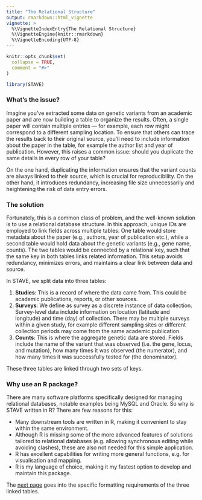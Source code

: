 ```yaml
---
title: "The Relational Structure"
output: rmarkdown::html_vignette
vignette: >
  %\VignetteIndexEntry{The Relational Structure}
  %\VignetteEngine{knitr::rmarkdown}
  %\VignetteEncoding{UTF-8}
---
```


```r
knitr::opts_chunk$set(
  collapse = TRUE,
  comment = "#>"
)
```

```r
library(STAVE)
```

### What's the issue?

Imagine you’ve extracted some data on genetic variants from an academic paper and are now building a table to organize the results. Often, a single paper will contain multiple entries — for example, each row might correspond to a different sampling location. To ensure that others can trace the results back to their original source, you’ll need to include information about the paper in the table, for example the author list and year of publication. However, this raises a common issue: should you duplicate the same details in every row of your table?

On the one hand, duplicating the information ensures that the variant counts are always linked to their source, which is crucial for reproducibility. On the other hand, it introduces redundancy, increasing file size unnecessarily and heightening the risk of data entry errors.

### The solution

Fortunately, this is a common class of problem, and the well-known solution is to use a relational database structure. In this approach, unique IDs are employed to link fields across multiple tables. One table would store metadata about the paper (e.g., authors, year of publication etc.), while a second table would hold data about the genetic variants (e.g., gene name, counts). The two tables would be connected by a relational key, such that the same key in both tables links related information. This setup avoids redundancy, minimizes errors, and maintains a clear link between data and source.

In STAVE, we split data into three tables:

1. **Studies**: This is a record of where the data came from. This could be
academic publications, reports, or other sources.
2. **Surveys**: We define as survey as a discrete instance of data
collection. Survey-level data include information on location (latitude and
longitude) and time (day) of collection. There may be multiple surveys within a
given study, for example different sampling sites or different collection
periods may come from the same academic publication.
3. **Counts**: This is where the aggregate genetic data are stored. Fields include
the name of the variant that was observed (i.e. the gene, locus, and mutation),
how many times it was observed (the numerator), and how many times it was successfully tested
for (the denominator).

These three tables are linked through two sets of keys.

### Why use an R package?

There are many software platforms specifically designed for managing relational databases, notable examples being MySQL and Oracle. So why is STAVE written in R? There are few reasons for this:

- Many downstream tools are written in R, making it convenient to stay within the same environment.
- Although R is missing some of the more advanced features of solutions tailored to relational databases (e.g. allowing synchronous editing while avoiding clashes), these are also not needed for this simple application.
- R has excellent capabilities for writing more general functions, e.g. for visualisation and mapping.
- R is my language of choice, making it my fastest option to develop and maintain this package.

The [next page](articles/input_formats.html) goes into the specific formatting requirements of the three
linked tables.

